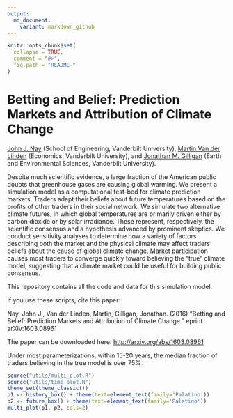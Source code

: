 ```yaml
---
output:
  md_document:
    variant: markdown_github
---
```


<!-- README.md is generated from README.Rmd. Please edit that file -->

```r
knitr::opts_chunk$set(
  collapse = TRUE,
  comment = "#>",
  fig.path = "README-"
)
```

# Betting and Belief: Prediction Markets and Attribution of Climate Change

[John J. Nay](http://johnjnay.com/) (School of Engineering, Vanderbilt University), [Martin Van der Linden](https://martinvdlinden.wordpress.com/) (Economics, Vanderbilt University), and [Jonathan M. Gilligan](https://my.vanderbilt.edu/jonathangilligan/) (Earth and Environmental Sciences, Vanderbilt University).

Despite much scientific evidence, a large fraction of the American public doubts that greenhouse gases are causing global warming. We present a simulation model as a computational test-bed for climate prediction markets. Traders adapt their beliefs about future temperatures based on the profits of other traders in their social network. We simulate two alternative climate futures, in which global temperatures are primarily driven either by carbon dioxide or by solar irradiance. These represent, respectively, the scientific consensus and a hypothesis advanced by prominent skeptics. We conduct sensitivity analyses to determine how a variety of factors describing both the market and the physical climate may affect traders' beliefs about the cause of global climate change. Market participation causes most traders to converge quickly toward believing the "true" climate model, suggesting that a climate market could be useful for building public consensus.

This repository contains all the code and data for this simulation model.

If you use these scripts, cite this paper:

Nay, John J., Van der Linden, Martin, Gilligan, Jonathan. (2016) "Betting and Belief: Prediction Markets and Attribution of Climate Change." eprint arXiv:1603.08961

The paper can be downloaded here: [http://arxiv.org/abs/1603.08961](http://arxiv.org/abs/1603.08961)

Under most parameterizations, within 15-20 years, the median fraction of traders believing in the true model is over 75%:

```r
source("utils/multi_plot.R")
source("utils/time_plot.R")
theme_set(theme_classic())
p1 <- history_box() + theme(text=element_text(family='Palatino'))
p2 <- future_box() + theme(text=element_text(family='Palatino'))
multi_plot(p1, p2, cols=2)
```

